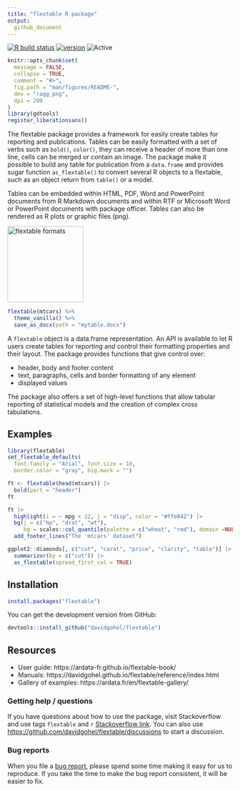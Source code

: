```yaml
---
title: "flextable R package"
output:
  github_document
---
```



<!-- README.md is generated from README.Rmd. Please edit that file -->

[![R build status](https://github.com/davidgohel/flextable/workflows/R-CMD-check/badge.svg)](https://github.com/davidgohel/flextable/actions)
[![version](https://www.r-pkg.org/badges/version/flextable)](https://CRAN.R-project.org/package=flextable)
![Active](https://www.repostatus.org/badges/latest/active.svg)

```r
knitr::opts_chunk$set(
  message = FALSE,
  collapse = TRUE,
  comment = "#>",
  fig.path = "man/figures/README-",
  dev = "ragg_png",
  dpi = 200
)
library(gdtools)
register_liberationsans()
```



The flextable package provides a framework for easily create tables for 
reporting and publications. Tables can be easily formatted with 
a set of verbs such as `bold()`, `color()`, they can receive a 
header of more than one line, cells can be merged or contain 
an image. The package make it possible to build any table for 
publication from a `data.frame` and provides sugar function 
`as_flextable()` to convert several R objects to a flextable,
such as an object return from `table()` or a model.

Tables can be embedded within HTML, PDF, Word and PowerPoint documents 
from R Markdown documents and within RTF or Microsoft Word or PowerPoint 
documents with package officer. Tables can also be rendered as R plots 
or graphic files (png).

<img src="man/figures/fig_formats.png" width="170px" alt="flextable formats" align="center" /> 

```r
flextable(mtcars) %>% 
  theme_vanilla() %>% 
  save_as_docx(path = "mytable.docx")
```


A `flextable` object is a data.frame representation. An API is available to let
R users create tables for reporting and control their formatting properties and
their layout. The package provides functions that give control over:

- header, body and footer content 
- text, paragraphs, cells and border formatting of any element
- displayed values

The package also offers a set of high-level functions that allow tabular
reporting of statistical models and the creation of complex cross tabulations.

## Examples


```r
library(flextable)
set_flextable_defaults(
  font.family = "Arial", font.size = 10, 
  border.color = "gray", big.mark = "")

ft <- flextable(head(mtcars)) |> 
  bold(part = "header") 
ft

ft |> 
  highlight(i = ~ mpg < 22, j = "disp", color = "#ffe842") |> 
  bg(j = c("hp", "drat", "wt"), 
     bg = scales::col_quantile(palette = c("wheat", "red"), domain =NULL)) |> 
  add_footer_lines("The 'mtcars' dataset")
```


```r
ggplot2::diamonds[, c("cut", "carat", "price", "clarity", "table")] |> 
  summarizor(by = c("cut")) |> 
  as_flextable(spread_first_col = TRUE)
```

## Installation


```r
install.packages("flextable")
```

You can get the development version from GitHub:

```r
devtools::install_github("davidgohel/flextable")
```


## Resources

- User guide: https://ardata-fr.github.io/flextable-book/ 
- Manuals: https://davidgohel.github.io/flextable/reference/index.html
- Gallery of examples: https://ardata.fr/en/flextable-gallery/


### Getting help / questions

If you have questions about how to use the package, visit Stackoverflow and use
tags `flextable` and `r` [Stackoverflow
link](https://stackoverflow.com/questions/tagged/flextable+r). You can also use
<https://github.com/davidgohel/flextable/discussions> to start a discussion.


### Bug reports

When you file a [bug report](https://github.com/davidgohel/flextable/issues),
please spend some time making it easy for us to reproduce. If you 
take the time to make the bug report consistent, it will be easier to fix.
